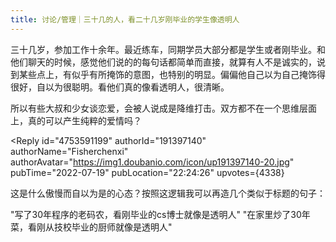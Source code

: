 ```yaml
---
title: 讨论/管理｜三十几的人，看二十几岁刚毕业的学生像透明人
---
```



<Forum groupName="我发现个规律" groupUrl="https://www.douban.com/group/guilv/" archivedAt="2025-05-16T15:14:17.276Z">
  <Post
    id="271158935"
    title="讨论/管理｜三十几的人，看二十几岁刚毕业的学生像透明人"
    url="https://www.douban.com/group/topic/271158935/?_spm_id=Njg4ODg3ODQ"
    pubTime="2023-02-03"
    highlightUserId="191397140"
  >
三十几岁，参加工作十余年。最近练车，同期学员大部分都是学生或者刚毕业。和他们聊天的时候，感觉他们说的的每句话都简单而直接，就算有人不是诚实的，说到某些点上，有似乎有所掩饰的意图，也特别的明显。偏偏他自己以为自己掩饰得很好，自以为很聪明。看他们真的像看透明人，很清晰。

所以有些大叔和少女谈恋爱，会被人说成是降维打击。双方都不在一个思维层面上，真的可以产生纯粹的爱情吗？

<Reply
  id="4753591199"
  authorId="191397140"
  authorName="Fisherchenxi"
  authorAvatar="https://img1.doubanio.com/icon/up191397140-20.jpg"
  pubTime="2022-07-19"
  pubLocation="22:24:26"
  upvotes={4338}
>
这是什么傲慢而自以为是的心态？按照这逻辑我可以再造几个类似于标题的句子：

"写了30年程序的老码农，看刚毕业的cs博士就像是透明人"
"在家里炒了30年菜，看刚从技校毕业的厨师就像是透明人"
</Reply>
  </Post>
</Forum>
